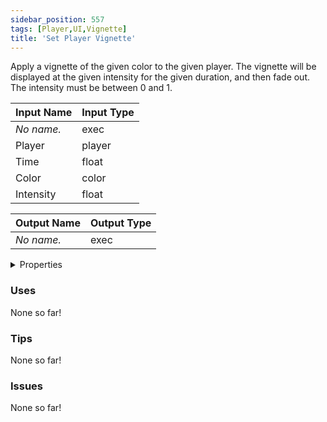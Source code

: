 ```yaml
---
sidebar_position: 557
tags: [Player,UI,Vignette]
title: 'Set Player Vignette'
---
```


Apply a vignette of the given color to the given player. The vignette will be displayed at the given intensity for the given duration, and then fade out. The intensity must be between 0 and 1.




<EsbSvg />

| Input Name | Input Type |
|-----------|-----------|
| *No name.* | exec |
| Player | player |
| Time | float |
| Color | color |
| Intensity | float |

| Output Name | Output Type |
|-----------|-----------|
| *No name.* | exec |


<details>
  <summary>Properties</summary>
  <div>
    <div>
    <table>
      <thead>
        <tr>
          <th>Is beta required?</th>
          <th>❌</th>
        </tr>
        <tr>
          <th>Is this chip a trolling risk?</th>
          <th>❌</th>
        </tr>
        <tr>
          <th>Is this chip a role assignment risk?</th>
          <th>❌</th>
        </tr>
        <tr>
          <th>Chip UUID</th>
          <th>fee486b2-823f-4110-b33a-241adb59b634</th>
        </tr>
      </thead>
    </table>
    </div>
  </div>
</details>

### Uses

None so far!

### Tips

None so far!

### Issues

None so far!